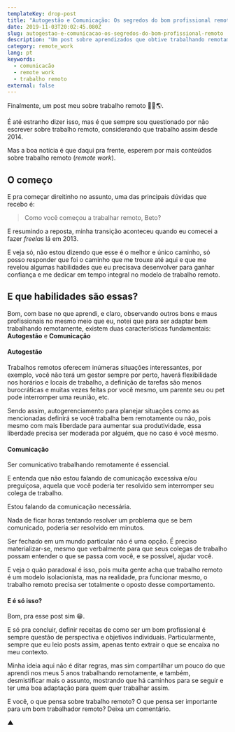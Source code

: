 ```yaml
---
templateKey: drop-post
title: "Autogestão e Comunicação: Os segredos do bom profissional remoto"
date: 2019-11-03T20:02:45.080Z
slug: autogestao-e-comunicacao-os-segredos-do-bom-profissional-remoto
description: "Um post sobre aprendizados que obtive trabalhando remotamente e dicas de como se adaptar bem neste modelo de trabalho"
category: remote_work
lang: pt
keywords:
  - comunicacão
  - remote work
  - trabalho remoto
external: false
---
```


Finalmente, um post meu sobre trabalho remoto 🎉🙌🌎.

É até estranho dizer isso, mas é que sempre sou questionado por não escrever sobre trabalho remoto, considerando que trabalho assim desde 2014.

Mas a boa notícia é que daqui pra frente, esperem por mais conteúdos sobre trabalho remoto (_remote work_).

## O começo

E pra começar direitinho no assunto, uma das principais dúvidas que recebo é:

> Como você começou a trabalhar remoto, Beto?

E resumindo a reposta, minha transição aconteceu quando eu comecei a fazer _freelas_ lá em 2013.

E veja só, não estou dizendo que esse é o melhor e único caminho, só posso responder que foi o caminho que me trouxe até aqui e que me revelou algumas habilidades que eu precisava desenvolver para ganhar confiança e me dedicar em tempo integral no modelo de trabalho remoto.

## E que habilidades são essas?

Bom, com base no que aprendi, e claro, observando outros bons e maus profissionais no mesmo meio que eu, notei que para ser adaptar bem trabalhando remotamente, existem duas características fundamentais: **Autogestão** e **Comunicação**

#### Autogestão

Trabalhos remotos oferecem inúmeras situações interessantes, por exemplo, você não terá um gestor sempre por perto, haverá flexibilidade nos horários e locais de trabalho, a definição de tarefas são menos burocráticas e muitas vezes feitas por você mesmo, um parente seu ou pet pode interromper uma reunião, etc.

Sendo assim, autogerenciamento para planejar situações como as mencionadas definirá se você trabalha bem remotamente ou não, pois mesmo com mais liberdade para aumentar sua produtividade, essa liberdade precisa ser moderada por alguém, que no caso é você mesmo.

#### Comunicação

Ser comunicativo trabalhando remotamente é essencial.

E entenda que não estou falando de comunicação excessiva e/ou preguiçosa, aquela que você poderia ter resolvido sem interromper seu colega de trabalho.

Estou falando da comunicação necessária.

Nada de ficar horas tentando resolver um problema que se bem comunicado, poderia ser resolvido em minutos.

Ser fechado em um mundo particular não é uma opção. É preciso materializar-se, mesmo que verbalmente para que seus colegas de trabalho possam entender o que se passa com você, e se possível, ajudar você.

E veja o quão paradoxal é isso, pois muita gente acha que trabalho remoto é um modelo isolacionista, mas na realidade, pra funcionar mesmo, o trabalho remoto precisa ser totalmente o oposto desse comportamento.

#### E é só isso?

Bom, pra esse post sim 😁.

E só pra concluir, definir receitas de como ser um bom profissional é sempre questão de perspectiva e objetivos individuais. Particularmente, sempre que eu leio posts assim, apenas tento extrair o que se encaixa no meu contexto.

Minha ideia aqui não é ditar regras, mas sim compartilhar um pouco do que aprendi nos meus 5 anos trabalhando remotamente, e também, desmistificar mais o assunto, mostrando que há caminhos para se seguir e ter uma boa adaptação para quem quer trabalhar assim.

E você, o que pensa sobre trabalho remoto? O que pensa ser importante para um bom trabalhador remoto? Deixa um comentário.

▲
